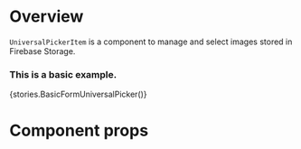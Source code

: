 
<Meta title="Modules|Forms/Components" component={UniversalPickerItem} />

# Overview

`UniversalPickerItem` is a component to manage and select images stored in Firebase Storage.

### This is a basic example.

<Preview>
    <Story name="UniversalPicker">{stories.BasicFormUniversalPicker()}</Story>
</Preview>

# Component props

<Props of={UniversalPickerItem} />
